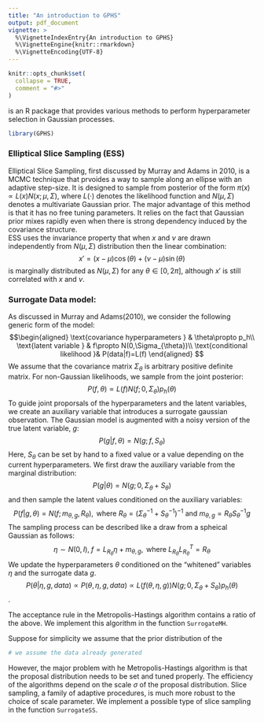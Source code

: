 ```yaml
---
title: "An introduction to GPHS"
output: pdf_document
vignette: >
  %\VignetteIndexEntry{An introduction to GPHS}
  %\VignetteEngine{knitr::rmarkdown}
  %\VignetteEncoding{UTF-8}
---
```


```r
knitr::opts_chunk$set(
  collapse = TRUE,
  comment = "#>"
)
```
\texttt{GPHS} is an R package that provides various methods to perform hyperparameter selection in Gaussian processes.
```r
library(GPHS)
```
### Elliptical Slice Sampling (ESS)
Elliptical Slice Sampling, first discussed by Murray and Adams in 2010, is a MCMC technique that prvoides a way to sample along an ellipse with an adaptive step-size. It is designed to sample from posterior of the form $\pi(x)\propto L(x)N(x;\mu,\Sigma)$, where $L(\cdot)$ denotes the likelihood function and $N(\mu,\Sigma)$ denotes a multivariate Gaussian prior. The major advantage of this method is that it has no free tuning parameters. It relies on the fact that Gaussian prior mixes rapidly even when there is strong dependency induced by the covariance structure.\
ESS uses the invariance property that when $x$ and $\nu$ are drawn independently from $N(\mu,\Sigma)$ distribution then the linear combination: 
$$x'=(x-\mu)\cos(\theta) + (\nu-\mu)\sin(\theta)$$ 
is marginally distributed as $N(\mu,\Sigma)$ for any $\theta\in[0,2\pi]$, although $x'$ is still correlated with $x$ and $\nu$.

### Surrogate Data model:
As discussed in Murray and Adams(2010), we consider the following generic form of the model:
$$\begin{aligned}
\text{covariance hyperparameters } & \theta\propto p_h\\
\text{latent variable } & f\propto N(0,\Sigma_{\theta})\\
\text{conditional likelihood }& P(data|f)=L(f)
\end{aligned}
$$
We assume that the covariance matrix $\Sigma_\theta$ is arbitrary positive definite matrix. For non-Gaussian likelihoods, we sample from the joint posterior:
$$P(f,\theta)\propto L(f)N(f;0,\Sigma_\theta)p_h(\theta)$$
To guide joint proporsals of the hyperparameters and the latent variables, we create an auxiliary variable that introduces a surrogate gaussian observation. The Gaussian model is augmented with a noisy version of the true latent variable, $g$:
$$P(g|f,\theta)=N(g;f,S_\theta)$$
Here, $S_\theta$ can be set by hand to a fixed value or a value depending on the current hyperparameters. We first draw the auxiliary variable from the marginal distribution:
$$P(g|\theta)=N(g;0,\Sigma_\theta+S_\theta)$$
and then sample the latent values conditioned on the auxiliary variables:
$$P(f|g,\theta)=N(f;m_{\theta,g},R_\theta),\text{ where } R_{\theta}=\left(\Sigma_\theta^{-1}+S_\theta^{-1}\right)^{-1}\text{ and }m_{\theta,g}=R_\theta S_\theta^{-1}g$$
The sampling process can be described like a draw from a spheical Gaussian as follows:
$$\eta\sim N(0,I),\; f=L_{R_\theta}\eta+m_{\theta,g},\text{ where }L_{R_\theta}L_{R_\theta}^T=R_\theta$$
We update the hyperparameters $\theta$  conditioned on the 
"whitened" variables $\eta$ and the surrogate data $g$.
$$P(\theta|\eta,g,data)\propto P(\theta,\eta,g,data)\propto L(f(\theta,\eta,g))N(g;0,\Sigma_\theta+S_\theta)p_h(\theta)$$.

The acceptance rule in the Metropolis-Hastings algorithm contains a ratio of the above. We implement this algorithm in the function `SurrogateMH`.\

Suppose for simplicity we assume that the prior distribution of the 
```r
# we assume the data already generated
```




However, the major problem with he Metropolis-Hastings algorithm is that the proposal distribution needs to be set and tuned properly. The efficiency of the algorithms depend on the scale $\sigma$ of the proposal distribution. Slice sampling, a family of adaptive procedures, is much more robust to the choice of scale parameter. We implement a possible type of slice sampling in the function `SurrogateSS`.






